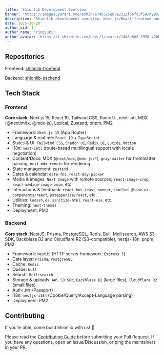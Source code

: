 ```yaml
---
title: 'Shionlib Development Overview'
banner: 'https://images.yurari.moe/admin/6740325e87e2312f66fa3f58/ny9s2fu6_2.webp'
description: 'Shionlib development overview: Next.js/React frontend and NestJS/Prisma/PostgreSQL backend, with Redis queues, Meilisearch search, S3-compatible storage, and i18n; open source—contributions welcome.'
date: 2025-10-28
author_uid: 1
author_name: 'ringyuki'
author_avatar: 'https://t.shionlib.com/user/1/avatar/f4d8e6d0-3958-420b-bb86-b2c77be60c33.webp'
---
```


## Repositories

Frontend: [shionlib-frontend](https://github.com/Ringyuki/shionlib-frontend)

Backend: [shionlib-backend](https://github.com/Ringyuki/shionlib-backend)

## Tech Stack

### Frontend

**Core stack**: Next.js 15, React 19, Tailwind CSS, Radix UI, next-intl, MDX (@next/mdx, @mdx-js), Lexical, Zustand, pnpm, PM2

- Framework: `Next.js 15` (App Router)
- Language & runtime: `React 19` + `TypeScript`
- Styles & UI: `Tailwind CSS`, `Shadcn UI`, `Radix UI`, `Lucide`, `Motion`
- i18n: `next-intl` (route-based multilingual support with locale negotiation)
- Content/Docs: MDX (`@next/mdx`, `@mdx-js/*`), `gray-matter` for frontmatter parsing, `next-mdx-remote` for rendering
- State management: `zustand`
- Dates & calendar: `date-fns`, `react-day-picker`
- Media & images: `Next Image` with remote sources; `react-image-crop`, `react-medium-image-zoom`, etc.
- Interactions & feedback: `react-hot-toast`, `sonner`, `spoiled`, `@base-ui-components/react`, `@stepperize/react`, etc.
- Utilities: `lodash`, `qs`, `sanitize-html`, `react-use`, etc.
- Theming: `next-themes`
- Deployment: PM2

### Backend

**Core stack**: NestJS, Prisma, PostgreSQL, Redis, Bull, Meilisearch, AWS S3 SDK, Backblaze B2 and Cloudflare R2 (S3-compatible), nestjs-i18n, pnpm, PM2

- Framework: `NestJS` (HTTP server framework: `Express 5`)
- Data layer: `Prisma`, `PostgreSQL`
- Cache: `Redis`
- Queue: `bull`
- Search: `Meilisearch`
- Storage & uploads: `AWS S3 SDK`, `Backblaze B2` (large files), `Cloudflare R2` (small files)
- Auth: `JWT` (Passport)
- i18n: `nestjs-i18n` (Cookie/Query/Accept-Language parsing)
- Deployment: PM2

## Contributing

If you’re able, come build Shionlib with us! 👏

Please read the [Contributing Guide](https://github.com/Ringyuki/shionlib-backend/blob/main/CONTRIBUTING.md) before submitting your Pull Request. If you have any questions, open an Issue/Discussion, or ping the maintainers in your PR.
